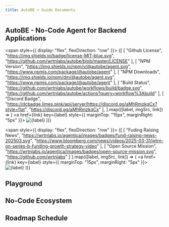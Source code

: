 ```yaml
---
title: AutoBE > Guide Documents
---
```


## AutoBE - No-Code Agent for Backend Applications

<AutoBeWaterfallDiagram />

<span style={{ display: "flex", flexDirection: "row" }}>
{[
  [
    "Github License",
    "https://img.shields.io/badge/license-MIT-blue.svg",
    "https://github.com/wrtnlabs/autobe/blob/master/LICENSE"
  ],
  [
    "NPM Version",
    "https://img.shields.io/npm/v/@autobe/agent.svg",
    "https://www.npmjs.com/package/@autobe/agent"
  ],
  [
    "NPM Downloads",
    "https://img.shields.io/npm/dm/@autobe/agent.svg",
    "https://www.npmjs.com/package/@autobe/agent"
  ],
  [
    "Build Status",
    "https://github.com/wrtnlabs/autobe/workflows/build/badge.svg",
    "https://github.com/wrtnlabs/autobe/actions?query=workflow%3Abuild"
  ],
  [
    "Discord Badge",
    "https://dcbadge.limes.pink/api/server/https://discord.gg/aMhRmzkqCx?style=flat",
    "https://discord.gg/aMhRmzkqCx"
  ],
].map(([label, imgSrc, link]) => (
  <a href={link} key={label} style={{ marginTop: "15px", marginRight: "5px" }}>
    <img src={imgSrc} alt={label} />
  </a>
))}
</span>

<span style={{ display: "flex", flexDirection: "row" }}>
{[
  [
    "Fuding Raising News",
    "https://wrtnlabs.io/agentica/images/badges/fund-raising-news-202503.svg",
    "https://www.bloomberg.com/news/videos/2025-03-31/wtrn-on-series-b-funding-growth-strategy-video"
  ],
  [
    "Open Source Mission",
    "https://wrtnlabs.io/agentica/images/badges/open-source-mission.svg",
    "https://github.com/wrtnlabs"
  ]
].map(([label, imgSrc, link]) => (
  <a href={link} key={label} style={{ marginTop: "15px", marginRight: "5px" }}>
    <img src={imgSrc} alt={label} />
  </a>
))}
</span>

<AutoBeIntroductionPreface />

## Playground

<AutoBePlaygroundSection />

## No-Code Ecosystem

<AutoBeEcosystemPreface />

<AutoBeEcosystemAgenticaSnippet />

## Roadmap Schedule

<AutoBeRoadmapPreface />
